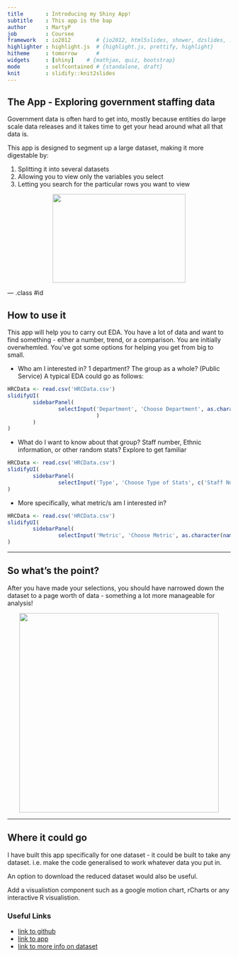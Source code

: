 ```yaml
---
title       : Introducing my Shiny App!
subtitle    : This app is the bap
author      : MartyP
job         : Coursee
framework   : io2012        # {io2012, html5slides, shower, dzslides, ...}
highlighter : highlight.js  # {highlight.js, prettify, highlight}
hitheme     : tomorrow      # 
widgets     : [shiny]    # {mathjax, quiz, bootstrap}
mode        : selfcontained # {standalone, draft}
knit        : slidify::knit2slides
---
```


## The App - Exploring government staffing data

Government data is often hard to get into, mostly because entities do large scale data releases and it takes time to get your head around what all that data is. 

This app is designed to segment up a large dataset, making it more digestable by:

1. Splitting it into several datasets
2. Allowing you to view only the variables you select
3. Letting you search for the particular rows you want to view

<div style="text-align: center;"> <img src="http://pas-wordpress-media.s3.amazonaws.com/content/uploads/2014/10/bigandsmall-e1412899046917.jpg" height="200px" width="300px" /></div>
 

--- .class #id 


## How to use it

This app will help you to carry out EDA. You have a lot of data and want to find something - either a number, trend, or a comparison. You are initially overwhemled. You've got some options for helping you get from big to small. 

- Who am I interested in? 1 department? The group as a whole? (Public Service) A typical EDA could go as follows:

```r
HRCData <- read.csv('HRCData.csv')
slidifyUI(
        sidebarPanel(
                selectInput('Department', 'Choose Department', as.character(unique(HRCData$Department))
                            )
        )
)
```
- What do I want to know about that group? Staff number, Ethnic information, or other random stats? Explore to get familiar

```r
HRCData <- read.csv('HRCData.csv')
slidifyUI(
        sidebarPanel(
                selectInput('Type', 'Choose Type of Stats', c('Staff Number', 'Ethnic Stats', 'Other Stats')))
)
```
- More specifically, what metric/s am I interested in?

```r
HRCData <- read.csv('HRCData.csv')
slidifyUI(
        sidebarPanel(
                selectInput('Metric', 'Choose Metric', as.character(names(HRCData))))
)
```


---

## So what's the point?

After you have made your selections, you should have narrowed down the dataset to a page worth of data - something a lot more manageable for analysis!

<div style="text-align: center;"> <img src="https://cdn3.vox-cdn.com/thumbor/ST3W8A3Kum8HlwddNHoF07WWrhk=/0x0:1920x1080/1600x900/cdn0.vox-cdn.com/uploads/chorus_image/image/46147742/cute-success-kid-1920x1080.0.0.jpg" height="450px" /></div>

---

## Where it could go

I have built this app specifically for one dataset - it could be built to take any dataset. i.e. make the code generalised to work whatever data you put in. 

An option to download the reduced dataset would also be useful.

Add a visualistion component such as a google motion chart, rCharts or any interactive R visualistion. 

<h3>Useful Links</h3>

- [link to github](https://github.com/MartyP233/DevDataProductsProject)
- [link to app](https://martyp233.shinyapps.io/ShinyApp-1)
- [link to more info on dataset](http://www.ssc.govt.nz/workforce-stats)